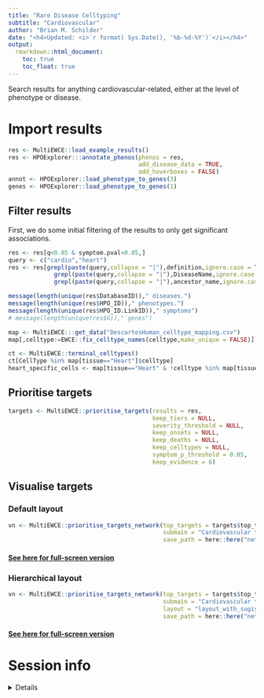 ```yaml
---
title: "Rare Disease Celltyping"
subtitle: "Cardiovascular"
author: "Brian M. Schilder"
date: "<h4>Updated: <i>`r format( Sys.Date(), '%b-%d-%Y')`</i></h4>"
output: 
  rmarkdown::html_document:
    toc: true
    toc_float: true
---
```

 

Search results for anything cardiovascular-related, 
either at the level of phenotype or disease.

# Import results 

```r
res <- MultiEWCE::load_example_results()
res <- HPOExplorer:::annotate_phenos(phenos = res, 
                                     add_disease_data = TRUE, 
                                     add_hoverboxes = FALSE)
annot <- HPOExplorer::load_phenotype_to_genes(3)
genes <- HPOExplorer::load_phenotype_to_genes(1)
```

## Filter results

First, we do some initial filtering of the results to only get significant associations.

```r
res <- res[q<0.05 & symptom.pval<0.05,]
query <- c("cardio","heart")
res <- res[grepl(paste(query,collapse = "|"),definition,ignore.case = TRUE) |
             grepl(paste(query,collapse = "|"),DiseaseName,ignore.case = TRUE) |
             grepl(paste(query,collapse = "|"),ancestor_name,ignore.case = TRUE),]

message(length(unique(res$DatabaseID))," diseases.")
message(length(unique(res$HPO_ID))," phenotypes.")
message(length(unique(res$HPO_ID.LinkID))," symptoms")
# message(length(unique(res$G))," genes")
```

```r
map <- MultiEWCE:::get_data("DescartesHuman_celltype_mapping.csv")
map[,celltype:=EWCE::fix_celltype_names(celltype,make_unique = FALSE)]

ct <- MultiEWCE::terminal_celltypes()
ct[CellType %in% map[tissue=="Heart"]$celltype] 
heart_specific_cells <- map[tissue=="Heart" & !celltype %in% map[tissue!="Heart"]$celltype]
```


## Prioritise targets 

```r
targets <- MultiEWCE::prioritise_targets(results = res, 
                                         keep_tiers = NULL,  
                                         severity_threshold = NULL,
                                         keep_onsets = NULL,
                                         keep_deaths = NULL,
                                         keep_celltypes = NULL, 
                                         symptom_p_threshold = 0.05,
                                         keep_evidence = 6) 
```

## Visualise targets

### Default layout

```r
vn <- MultiEWCE::prioritise_targets_network(top_targets = targets$top_targets,
                                            submain = "Cardiovascular targets network", 
                                            save_path = here::here("networks/cardiovascular_network.html"))
```

#### [See here for full-screen version](https://neurogenomics.github.io/RareDiseasePrioritisation/networks/cardiovascular_network.html)

### Hierarchical layout

```r
vn <- MultiEWCE::prioritise_targets_network(top_targets = targets$top_targets,
                                            submain = "Cardiovascular targets network",
                                            layout = "layout_with_sugiyama",
                                            save_path = here::here("networks/cardiovascular_hierarchical_network.html"))
```

#### [See here for full-screen version](https://neurogenomics.github.io/RareDiseasePrioritisation/networks/cardiovascular_hierarchical_network.html)

# Session info 

<details>
```r
sessionInfo()
```
</details>
